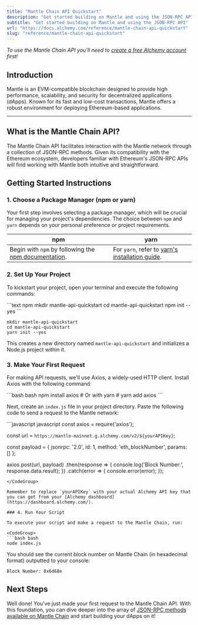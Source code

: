 ```yaml
---
title: "Mantle Chain API Quickstart"
description: "Get started building on Mantle and using the JSON-RPC API"
subtitle: "Get started building on Mantle and using the JSON-RPC API"
url: "https://docs.alchemy.com/reference/mantle-chain-api-quickstart"
slug: "reference/mantle-chain-api-quickstart"
---
```


*To use the Mantle Chain API you'll need to [create a free Alchemy account](https://dashboard.alchemy.com/signup) first!*

## Introduction

Mantle is an EVM-compatible blockchain designed to provide high performance, scalability, and security for decentralized applications (dApps). Known for its fast and low-cost transactions, Mantle offers a robust environment for deploying Ethereum-based applications.

***

## What is the Mantle Chain API?

The Mantle Chain API facilitates interaction with the Mantle network through a collection of JSON-RPC methods. Given its compatibility with the Ethereum ecosystem, developers familiar with Ethereum's JSON-RPC APIs will find working with Mantle both intuitive and straightforward.

## Getting Started Instructions

### 1. Choose a Package Manager (npm or yarn)

Your first step involves selecting a package manager, which will be crucial for managing your project's dependencies. The choice between `npm` and `yarn` depends on your personal preference or project requirements.

| npm                                                                                                                       | yarn                                                                                                |
| ------------------------------------------------------------------------------------------------------------------------- | --------------------------------------------------------------------------------------------------- |
| Begin with `npm` by following the [npm documentation](https://docs.npmjs.com/downloading-and-installing-node-js-and-npm). | For `yarn`, refer to [yarn's installation guide](https://classic.yarnpkg.com/lang/en/docs/install). |

### 2. Set Up Your Project

To kickstart your project, open your terminal and execute the following commands:

<CodeGroup>
  ```text npm
  mkdir mantle-api-quickstart
  cd mantle-api-quickstart
  npm init --yes
  ```

  ```text yarn
  mkdir mantle-api-quickstart
  cd mantle-api-quickstart
  yarn init --yes
  ```
</CodeGroup>

This creates a new directory named `mantle-api-quickstart` and initializes a Node.js project within it.

### 3. Make Your First Request

For making API requests, we'll use Axios, a widely-used HTTP client. Install Axios with the following command:

<CodeGroup>
  ```bash bash
  npm install axios
  # Or with yarn
  # yarn add axios
  ```
</CodeGroup>

Next, create an `index.js` file in your project directory. Paste the following code to send a request to the Mantle network:

<CodeGroup>
  ```javascript javascript
  const axios = require('axios');

  const url = `https://mantle-mainnet.g.alchemy.com/v2/${yourAPIKey}`;

  const payload = {
    jsonrpc: '2.0',
    id: 1,
    method: 'eth_blockNumber',
    params: []
  };

  axios.post(url, payload)
    .then(response => {
      console.log('Block Number:', response.data.result);
    })
    .catch(error => {
      console.error(error);
    });
  ```
</CodeGroup>

Remember to replace `yourAPIKey` with your actual Alchemy API key that you can get from your [Alchemy dashboard](https://dashboard.alchemy.com/).

### 4. Run Your Script

To execute your script and make a request to the Mantle Chain, run:

<CodeGroup>
  ```bash bash
  node index.js
  ```
</CodeGroup>

You should see the current block number on Mantle Chain (in hexadecimal format) outputted to your console:

```shell
Block Number: 0x6d68e
```

## Next Steps

Well done! You've just made your first request to the Mantle Chain API. With this foundation, you can dive deeper into the array of [JSON-RPC methods available on Mantle Chain](/reference/mantle-chain-api-endpoints) and start building your dApps on it!
